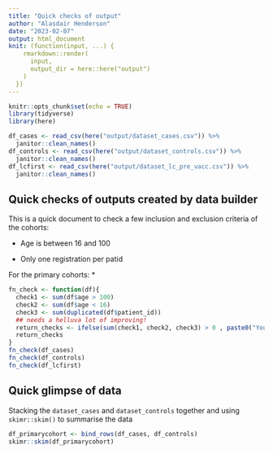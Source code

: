 ```yaml
---
title: "Quick checks of output"
author: "Alasdair Henderson"
date: "2023-02-07"
output: html_document
knit: (function(input, ...) {
    rmarkdown::render(
      input,
      output_dir = here::here("output")
    )
  })
---
```


```r
knitr::opts_chunk$set(echo = TRUE)
library(tidyverse)
library(here)

df_cases <- read_csv(here("output/dataset_cases.csv")) %>% 
  janitor::clean_names()
df_controls <- read_csv(here("output/dataset_controls.csv")) %>% 
  janitor::clean_names()
df_lcfirst <- read_csv(here("output/dataset_lc_pre_vacc.csv")) %>% 
  janitor::clean_names()

```

## Quick checks of outputs created by data builder

This is a quick document to check a few inclusion and exclusion criteria of the cohorts:    

* Age is between 16 and 100

* Only one registration per patid 

For the primary cohorts: 
* 

```r
fn_check <- function(df){
  check1 <- sum(df$age > 100)
  check2 <- sum(df$age < 16)
  check3 <- sum(duplicated(df$patient_id))
  ## needs a helluva lot of improving!
  return_checks <- ifelse(sum(check1, check2, check3) > 0 , paste0("You failed!", c(check1, check2, check3)), "You passed!")
  return_checks
}
fn_check(df_cases)
fn_check(df_controls)
fn_check(df_lcfirst)
```


## Quick glimpse of data

Stacking the `dataset_cases` and `dataset_controls` together and using `skimr::skim()` to summarise the data

```r
df_primarycohort <- bind_rows(df_cases, df_controls)
skimr::skim(df_primarycohort)
```